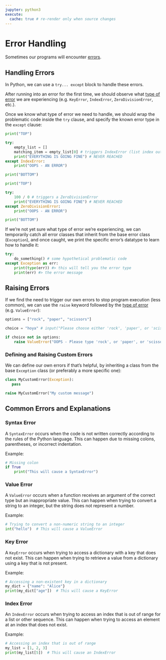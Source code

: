```yaml
---
jupyter: python3
execute:
  cache: true # re-render only when source changes
---
```


# Error Handling

Sometimes our programs will encounter [errors](https://docs.python.org/3/tutorial/errors.html).

## Handling Errors

In Python, we can use a `try... except` block to handle these errors.

After running into an error for the first time, we should observe what [type of error](https://docs.python.org/3/library/exceptions.html#bltin-exceptions) we are experiencing (e.g. `KeyError`, `IndexError`, `ZeroDivisionError`, etc.).

Once we know what type of error we need to handle, we should wrap the problematic code inside the `try` clause, and specify the known error type in the `except` clause:

```python
print("TOP")

try:
    empty_list = []
    matching_item = empty_list[0] # triggers IndexError (list index out of range)
    print("EVERYTHING IS GOING FINE") # NEVER REACHED
except IndexError:
    print("OOPS - AN ERROR")

print("BOTTOM")
```

```python
print("TOP")

try:
    100 / 0 # triggers a ZeroDivisionError
    print("EVERYTHING IS GOING FINE") # NEVER REACHED
except ZeroDivisionError:
    print("OOPS - AN ERROR")

print("BOTTOM")
```

If we're not yet sure what type of error we're experiencing, we can temporarily catch all error classes that inherit from the base error class (`Exception`), and once caught, we print the specific error's datatype to learn how to handle it:

```python
try:
    do_something() # some hypothetical problematic code
except Exception as err:
    print(type(err)) #> this will tell you the error type
    print(err) #> the error message
```

## Raising Errors

If we find the need to trigger our own errors to stop program execution (less common), we can use the `raise` keyword followed by the [type of error](https://docs.python.org/3/library/exceptions.html) (e.g. `ValueError`):

```python
options = ["rock", "paper", "scissors"]

choice = "hoya" # input("Please choose either 'rock', 'paper', or 'scissors': ")

if choice not in options:
    raise ValueError("OOPS - Please type 'rock', or 'paper', or 'scissors'.")
```

### Defining and Raising Custom Errors

We can define our own errors if that's helpful, by inheriting a class from the base `Exception` class (or preferably a more specific one):

```python
class MyCustomError(Exception):
   pass

raise MyCustomError("My custom message")
```

## Common Errors and Explanations

### Syntax Error

A `SyntaxError` occurs when the code is not written correctly according to the rules of the Python language. This can happen due to missing colons, parentheses, or incorrect indentation.

Example:
```python
# Missing colon
if True
    print("This will cause a SyntaxError")
```

### Value Error

A `ValueError` occurs when a function receives an argument of the correct type but an inappropriate value. This can happen when trying to convert a string to an integer, but the string does not represent a number.

Example:
```python
# Trying to convert a non-numeric string to an integer
int("hello")  # This will cause a ValueError
```

### Key Error

A `KeyError` occurs when trying to access a dictionary with a key that does not exist. This can happen when trying to retrieve a value from a dictionary using a key that is not present.

Example:
```python
# Accessing a non-existent key in a dictionary
my_dict = {"name": "Alice"}
print(my_dict["age"])  # This will cause a KeyError
```

### Index Error

An `IndexError` occurs when trying to access an index that is out of range for a list or other sequence. This can happen when trying to access an element at an index that does not exist.

Example:
```python
# Accessing an index that is out of range
my_list = [1, 2, 3]
print(my_list[5])  # This will cause an IndexError
```
